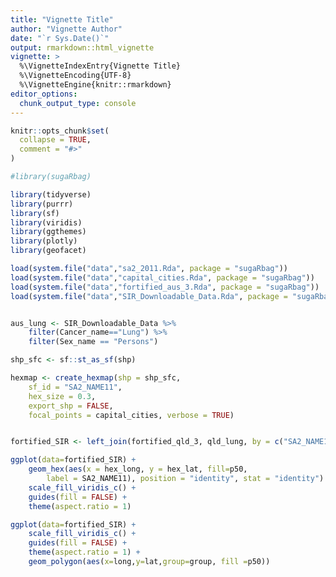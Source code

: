 ```yaml
---
title: "Vignette Title"
author: "Vignette Author"
date: "`r Sys.Date()`"
output: rmarkdown::html_vignette
vignette: >
  %\VignetteIndexEntry{Vignette Title}
  %\VignetteEncoding{UTF-8}
  %\VignetteEngine{knitr::rmarkdown}
editor_options: 
  chunk_output_type: console
---
```


```r
knitr::opts_chunk$set(
  collapse = TRUE,
  comment = "#>"
)
```


```r

#library(sugaRbag)

library(tidyverse)
library(purrr)
library(sf)
library(viridis)
library(ggthemes)
library(plotly)
library(geofacet)
```


```r
load(system.file("data","sa2_2011.Rda", package = "sugaRbag"))
load(system.file("data","capital_cities.Rda", package = "sugaRbag"))
load(system.file("data","fortified_aus_3.Rda", package = "sugaRbag"))
load(system.file("data","SIR_Downloadable_Data.Rda", package = "sugaRbag"))


aus_lung <- SIR_Downloadable_Data %>%
    filter(Cancer_name=="Lung") %>%
    filter(Sex_name == "Persons")

shp_sfc <- sf::st_as_sf(shp)

```

```r
hexmap <- create_hexmap(shp = shp_sfc,
    sf_id = "SA2_NAME11",
    hex_size = 0.3,
    export_shp = FALSE,
    focal_points = capital_cities, verbose = TRUE)


fortified_SIR <- left_join(fortified_qld_3, qld_lung, by = c("SA2_NAME11"="SA2_name"))

```



```r
ggplot(data=fortified_SIR) +
    geom_hex(aes(x = hex_long, y = hex_lat, fill=p50,
        label = SA2_NAME11), position = "identity", stat = "identity") +
    scale_fill_viridis_c() +
    guides(fill = FALSE) +
    theme(aspect.ratio = 1)
```

```r
ggplot(data=fortified_SIR) +
    scale_fill_viridis_c() +
    guides(fill = FALSE) +
    theme(aspect.ratio = 1) +
    geom_polygon(aes(x=long,y=lat,group=group, fill =p50))
    
```

